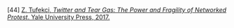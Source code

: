 \[44\]	[Z. Tufekci, *Twitter and Tear Gas: The Power and Fragility of Networked Protest*. Yale University Press, 2017\.](http://paperpile.com/b/Lj1YHA/jbv1)
